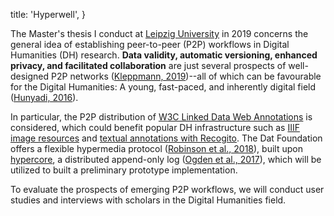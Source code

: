 
  title: 'Hyperwell',
}

The Master's thesis I conduct at [Leipzig University](https://www.uni-leipzig.de/) in 2019 concerns the general idea of establishing peer-to-peer (P2P) workflows in Digital Humanities (DH) research. **Data validity, automatic versioning, enhanced privacy, and facilitated collaboration** are just several prospects of well-designed P2P networks ([Kleppmann, 2019](https://martin.kleppmann.com/2019/10/23/local-first-at-onward.html))--all of which can be favourable for the Digital Humanities: A young, fast-paced, and inherently digital field ([Hunyadi, 2016](https://www.taylorfrancis.com/books/e/9781315572659/chapters/10.4324/9781315572659-10)).

In particular, the P2P distribution of [W3C Linked Data Web Annotations](https://www.w3.org/TR/annotation-model/) is considered, which could benefit popular DH infrastructure such as [IIIF image resources](https://iiif.io/) and [textual annotations with Recogito](https://recogito.pelagios.org/). The Dat Foundation offers a flexible hypermedia protocol ([Robinson et al., 2018](https://www.nature.com/articles/sdata2018221.pdf)), built upon [hypercore](https://github.com/mafintosh/hypercore), a distributed append-only log ([Ogden et al., 2017](https://github.com/datprotocol/whitepaper/blob/master/dat-paper.pdf)), which will be utilized to built a preliminary prototype implementation.

To evaluate the prospects of emerging P2P workflows, we will conduct user studies and interviews with scholars in the Digital Humanities field.

<Blog />

